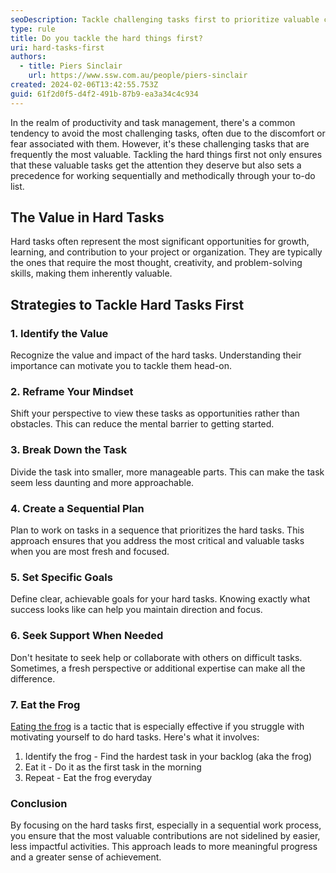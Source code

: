 ```yaml
---
seoDescription: Tackle challenging tasks first to prioritize valuable contributions and set a precedent for sequential productivity.
type: rule
title: Do you tackle the hard things first?
uri: hard-tasks-first
authors:
  - title: Piers Sinclair
    url: https://www.ssw.com.au/people/piers-sinclair
created: 2024-02-06T13:42:55.753Z
guid: 61f2d0f5-d4f2-491b-87b9-ea3a34c4c934
---
```


In the realm of productivity and task management, there's a common tendency to avoid the most challenging tasks, often due to the discomfort or fear associated with them. However, it's these challenging tasks that are frequently the most valuable. Tackling the hard things first not only ensures that these valuable tasks get the attention they deserve but also sets a precedence for working sequentially and methodically through your to-do list.
## The Value in Hard Tasks

Hard tasks often represent the most significant opportunities for growth, learning, and contribution to your project or organization. They are typically the ones that require the most thought, creativity, and problem-solving skills, making them inherently valuable.

## Strategies to Tackle Hard Tasks First

### 1. **Identify the Value**

Recognize the value and impact of the hard tasks. Understanding their importance can motivate you to tackle them head-on.

### 2. **Reframe Your Mindset**

Shift your perspective to view these tasks as opportunities rather than obstacles. This can reduce the mental barrier to getting started.

### 3. **Break Down the Task**

Divide the task into smaller, more manageable parts. This can make the task seem less daunting and more approachable.

### 4. **Create a Sequential Plan**

Plan to work on tasks in a sequence that prioritizes the hard tasks. This approach ensures that you address the most critical and valuable tasks when you are most fresh and focused.

### 5. **Set Specific Goals**

Define clear, achievable goals for your hard tasks. Knowing exactly what success looks like can help you maintain direction and focus.

### 6. **Seek Support When Needed**

Don't hesitate to seek help or collaborate with others on difficult tasks. Sometimes, a fresh perspective or additional expertise can make all the difference.

### 7. **Eat the Frog**

[Eating the frog](https://todoist.com/productivity-methods/eat-the-frog) is a tactic that is especially effective if you struggle with motivating yourself to do hard tasks. Here's what it involves:

1. Identify the frog - Find the hardest task in your backlog (aka the frog)
2. Eat it - Do it as the first task in the morning
3. Repeat - Eat the frog everyday

### Conclusion

By focusing on the hard tasks first, especially in a sequential work process, you ensure that the most valuable contributions are not sidelined by easier, less impactful activities. This approach leads to more meaningful progress and a greater sense of achievement.